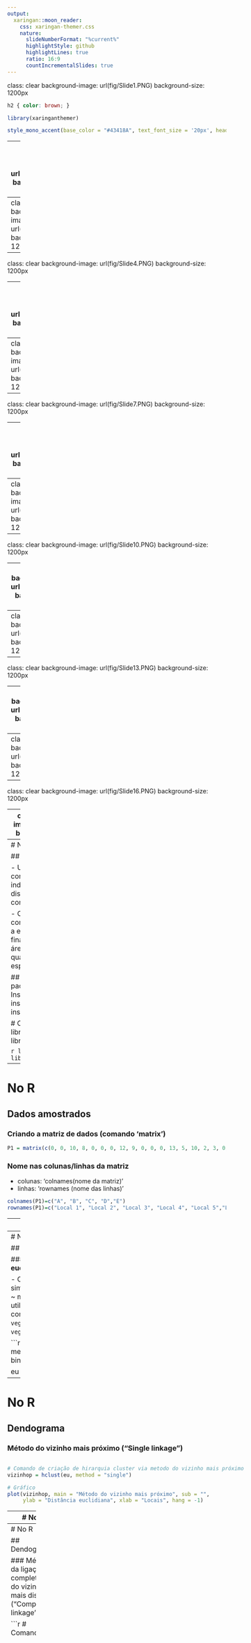 ```yaml
---
output:
  xaringan::moon_reader:
    css: xaringan-themer.css
    nature:
      slideNumberFormat: "%current%"
      highlightStyle: github
      highlightLines: true
      ratio: 16:9
      countIncrementalSlides: true
---
```

class: clear
background-image: url(fig/Slide1.PNG)
background-size: 1200px

```css
h2 { color: brown; }
```

```r
library(xaringanthemer)

style_mono_accent(base_color = "#43418A", text_font_size = '20px', header_h1_font_size	 = '34px', header_h2_font_size = '32px', header_h3_font_size	= '30px')

```
---
class: clear
background-image: url(fig/Slide2.PNG)
background-size: 1200px

---
class: clear
background-image: url(fig/Slide3.PNG)
background-size: 1200px

---
class: clear
background-image: url(fig/Slide4.PNG)
background-size: 1200px

---
class: clear
background-image: url(fig/Slide5.PNG)
background-size: 1200px

---
class: clear
background-image: url(fig/Slide6.PNG)
background-size: 1200px

---
class: clear
background-image: url(fig/Slide7.PNG)
background-size: 1200px

---
class: clear
background-image: url(fig/Slide8.PNG)
background-size: 1200px

---
class: clear
background-image: url(fig/Slide9.PNG)
background-size: 1200px

---
class: clear
background-image: url(fig/Slide10.PNG)
background-size: 1200px

---
class: clear
background-image: url(fig/Slide11.PNG)
background-size: 1200px

---
class: clear
background-image: url(fig/Slide12.PNG)
background-size: 1200px

---
class: clear
background-image: url(fig/Slide13.PNG)
background-size: 1200px

---
class: clear
background-image: url(fig/Slide14.PNG)
background-size: 1200px

---
class: clear
background-image: url(fig/Slide15.PNG)
background-size: 1200px

---
class: clear
background-image: url(fig/Slide16.PNG)
background-size: 1200px

---
class: clear
background-image: url(fig/Slide17.PNG)
background-size: 1200px

---
# No R

## A atividade

- Uma pesquisadora 'X' contabilizou o número de indivíduos/espécie em cinco distintas áreas de conservação.

- O projeto da Dra. 'X' visa comparar essas áreas quanto a estes valores, com a finalidade de descobrir quais áreas são mais semelhantes quanto a composição de espécies.


## Instalar e carregar os pacotes necessários
```r
# Instalação
install.packages("vegan")
install.packages("kableExtra")

# Carregando os pacotes
library(vegan)
library(kableExtra)
```

```r
library(vegan)
library(kableExtra)
```

---
# No R

## Dados amostrados

### Criando a matriz de dados (comando 'matrix')
```r
P1 = matrix(c(0, 0, 10, 8, 0, 0, 0, 12, 9, 0, 0, 0, 13, 5, 10, 2, 3, 0, 4, 12, 5, 10, 0, 0, 16, 15, 20, 0, 0, 0), nrow = 6, byrow = 5)
```

### Nome nas colunas/linhas da matriz 
- colunas: 'colnames(nome da matriz)'
- linhas: 'rownames (nome das linhas)'

```r
colnames(P1)=c("A", "B", "C", "D","E")
rownames(P1)=c("Local 1", "Local 2", "Local 3", "Local 4", "Local 5","Local 6")
```

---
# No R

## Dados amostrados

### Versão final da nossa matriz/tabela

<div style="width: 1105px; height: 405px; white-space: nowrap; overflow-x: scroll; overflow-y: scroll; border: 0; padding: 0px; display: inline-block;">

```r
P1 %>% kbl() %>%
   kable_material(c("striped", "hover"), font_size = 20)
```

---
# No R

## Distância

### Matriz com **distância euclidiana**

- Criar a matriz de similaridade/dissimilaridade ~ mas qual distância utilizar?
- Existem dois comandos para uso com o `vegan` ~ `dist()` e o `vegdist()`.


```r
eu = vegdist(P1, method = "euclidean", binary = F)

eu
```

---
# No R

## Dendograma 

### Método do vizinho mais próximo ("Single linkage")

<div style="width: 1105px; height: 405px; white-space: nowrap; overflow-x: scroll; overflow-y: scroll; border: 0; padding: 0px; display: inline-block;">

```r
# Comando de criação de hirarquia cluster via metodo do vizinho mais próximo
vizinhop = hclust(eu, method = "single")

# Gráfico
plot(vizinhop, main = "Método do vizinho mais próximo", sub = "",
     ylab = "Distância euclidiana", xlab = "Locais", hang = -1)
```

---
# No R

## Dendograma 

### Método do vizinho mais próximo ("Single linkage")

<div style="width: 1105px; height: 405px; white-space: nowrap; overflow-x: scroll; overflow-y: scroll; border: 0; padding: 0px; display: inline-block;">

```r
# Gráfico
plot(vizinhop, main = "Método do vizinho mais próximo", sub = "",
     ylab = "Distância euclidiana", xlab = "Locais", hang = -1)

# 3 grupos cluster
rect.hclust(vizinhop, k=3, border="red")
```

---
# No R

## Dendograma 

### Método da ligação completa ou do vizinho mais distante ("Complete linkage") 
<div style="width: 1105px; height: 405px; white-space: nowrap; overflow-x: scroll; overflow-y: scroll; border: 0; padding: 0px; display: inline-block;">

```r
# Comando de criação de hierarquia cluster via método do vizinho mais distante
vizinhod = hclust(eu, method = "complete") 

# Gráfico
plot(vizinhod, main = "Método do vizinho mais distante", sub = "",
     ylab = "Distância euclidiana", xlab = "Locais", hang = -1) 
```

---
# No R

## Dendograma 

### Método da ligação completa ou do vizinho mais distante ("Complete linkage") 
<div style="width: 1105px; height: 405px; white-space: nowrap; overflow-x: scroll; overflow-y: scroll; border: 0; padding: 0px; display: inline-block;">

```r
# Gráfico
plot(vizinhod, main = "Método do vizinho mais distante", sub = "",
     ylab = "Distância euclidiana", xlab = "Locais", hang = -1) 

# 3 grupos cluster
rect.hclust(vizinhod, k = 3, border = "red")
```

---
# No R

## Dendograma 

### Método da ligação média ("Average linkage")

<div style="width: 1105px; height: 405px; white-space: nowrap; overflow-x: scroll; overflow-y: scroll; border: 0; padding: 0px; display: inline-block;">

```r
# Comando de criação de hierarquia cluster via método do vizinho mais distante
media = hclust(eu, method = "average")

# Gráfico
plot(media, main="Método da ligação média", sub="",
     ylab="Distância euclidiana", xlab="Locais", hang = -1)
```

---
# No R

## Dendograma 

### Método da ligação média ("Average linkage")

<div style="width: 1105px; height: 405px; white-space: nowrap; overflow-x: scroll; overflow-y: scroll; border: 0; padding: 0px; display: inline-block;">

```r
# Gráfico
plot(media, main="Método da ligação média", sub="",
     ylab="Distância euclidiana", xlab="Locais", hang = -1)

# 3 grupos cluster
rect.hclust(media, k=3, border="red")
```

---
# No R

## O cluster 

### Mas qual cluster escolher? **Vamos avaliar!**

#### Coeficiente de Correlação Cofenética

O coeficiente de correlação linear de Pearson entre os elementos da matriz de dissimilaridade (matriz de distâncias obtida dos dados) e os elementos da matriz cofenética (matriz de distâncias obtida a partir do dendrograma) é denominado *coeficiente de correlação cofenética*. 

---
# No R

## O cluster 

### Mas qual cluster escolher? **Vamos avaliar!**

#### Coeficiente de Correlação Cofenética

<div style="width: 1105px; height: 385px; white-space: nowrap; overflow-x: scroll; overflow-y: scroll; border: 0; padding: 0px; display: inline-block;">

```r
# Vizinho mais próximo
cor.test(eu, cophenetic(vizinhop))$estimate

# Método da ligação completa
cor.test(eu, cophenetic(vizinhod))$estimate

# Método da ligação média
cor.test(eu, cophenetic(media))$estimate
```

---
class: clear
background-image: url(fig/Slide18.PNG)
background-size: 1200px

---
.center[
# OBRIGADA!!

<img src="https://www.mmfava.com/marilia.png" style="width:20%;">

## Marília Melo Favalesso

`r icons::icon_style(icons::fontawesome("envelope", style = "solid"), fill = "#000000")` [mariliabioufpr@gmail.com](mariliabioufpr@gmail.com)
`r icons::icon_style(icons::fontawesome("globe-americas", style = "solid"), fill = "#000000")` [www.mmfava.com](www.mmfava.com)
`r icons::icon_style(icons::fontawesome("twitter"), fill = "#000000")` [Twitter: @mmfbee](https://twitter.com/mmfbee)
`r icons::icon_style(icons::fontawesome("github"), fill = "#000000")` [Github: mmfava](https://github.com/mmfava)
]
